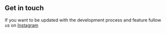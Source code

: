 ## Get in touch

If you want to be updated with the development process and feature fullow us on [Instagram](https://instagram.com/diceandrulers)

